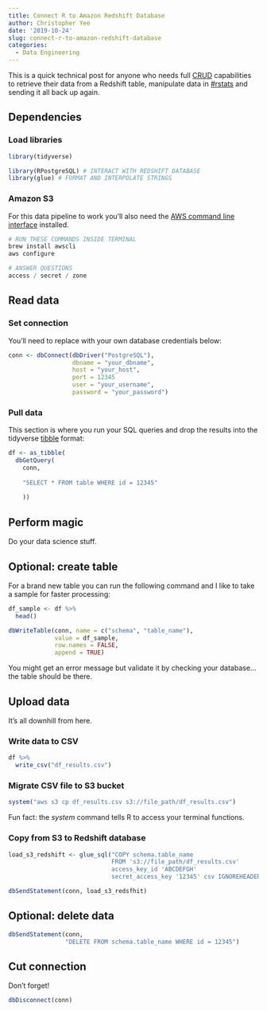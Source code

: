 ```yaml
---
title: Connect R to Amazon Redshift Database
author: Christopher Yee
date: '2019-10-24'
slug: connect-r-to-amazon-redshift-database
categories:
  - Data Engineering
---
```


This is a quick technical post for anyone who needs full [CRUD](https://en.wikipedia.org/wiki/Create,_read,_update_and_delete) capabilities to retrieve their data from a Redshift table, manipulate data in [#rstats](https://twitter.com/search?q=%23rstats) and sending it all back up again.


## Dependencies

### Load libraries
```r
library(tidyverse)

library(RPostgreSQL) # INTERACT WITH REDSHIFT DATABASE
library(glue) # FORMAT AND INTERPOLATE STRINGS
```


### Amazon S3
For this data pipeline to work you'll also need the [AWS command line interface](https://aws.amazon.com/cli/) installed.

```r
# RUN THESE COMMANDS INSIDE TERMINAL
brew install awscli
aws configure

# ANSWER QUESTIONS
access / secret / zone
```


## Read data

### Set connection

You'll need to replace with your own database credentials below:
```r
conn <- dbConnect(dbDriver("PostgreSQL"),
                  dbname = "your_dbname",
                  host = "your_host",
                  port = 12345
                  user = "your_username",
                  password = "your_password")
```


### Pull data

This section is where you run your SQL queries and drop the results into the tidyverse [tibble](https://tibble.tidyverse.org) format:
```r
df <- as_tibble(
  dbGetQuery(
    conn, 
    
    "SELECT * FROM table WHERE id = 12345"
    
    ))
```



## Perform magic

Do your data science stuff.


## Optional: create table

For a brand new table you can run the following command and I like to take a sample for faster processing:
```r
df_sample <- df %>% 
  head()

dbWriteTable(conn, name = c("schema", "table_name"),
             value = df_sample,
             row.names = FALSE,
             append = TRUE)
```

You might get an error message but validate it by checking your database... the table should be there.


## Upload data

It's all downhill from here.

### Write data to CSV
```r
df %>% 
  write_csv("df_results.csv")
```


### Migrate CSV file to S3 bucket


```r
system("aws s3 cp df_results.csv s3://file_path/df_results.csv")
```

Fun fact: the _system_ command tells R to access your terminal functions.

### Copy from S3 to Redshift database

```r
load_s3_redshift <- glue_sql("COPY schema.table_name
                             FROM 's3://file_path/df_results.csv'
                             access_key_id 'ABCDEFGH'
                             secret_access_key '12345' csv IGNOREHEADER 1")

dbSendStatement(conn, load_s3_redsfhit)
```


## Optional: delete data

```r
dbSendStatement(conn, 
                "DELETE FROM schema.table_name WHERE id = 12345")
```



## Cut connection

Don't forget!
```r
dbDisconnect(conn)
```




